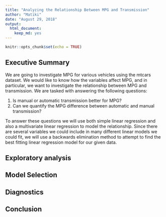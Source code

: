 ```yaml
---
title: "Analyzing the Relationship Between MPG and Transmission"
author: "Matiki"
date: "August 29, 2018"
output: 
  html_document: 
    keep_md: yes
---
```


```r
knitr::opts_chunk$set(echo = TRUE)
```

## Executive Summary
We are going to investigate MPG for various vehicles using the mtcars dataset. 
We would like to know how the variables affect MPG, and in particular, we want 
to investigate the relationship between MPG and transmission. We are tasked with
answering the following questions:

1) Is manual or automatic transmission better for MPG?
2) Can we quantify the MPG difference between automatic and manual transmission?

To answer these questions we will use both simple linear regression and also a 
multivariate linear regression to model the relationship. Since there are 
several variables we could include in many different linear models we could fit,
we will use a backwards elimination method to attempt to find the best fitting 
linear regression model for our given data.

## Exploratory analysis


## Model Selection


## Diagnostics


## Conclusion
